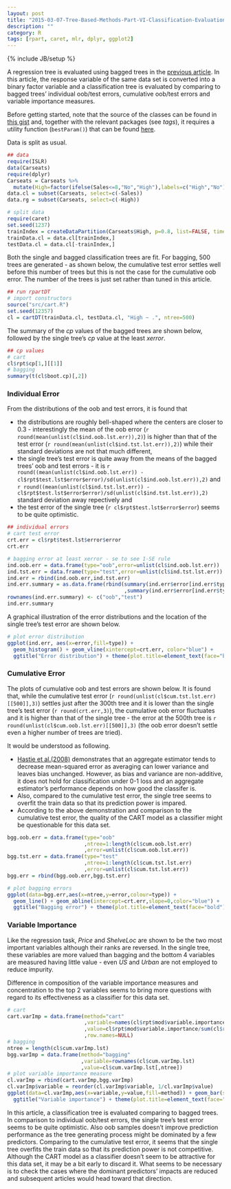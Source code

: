 ```yaml
---
layout: post
title: "2015-03-07-Tree-Based-Methods-Part-VI-Classification-Evaluation"
description: ""
category: R
tags: [rpart, caret, mlr, dplyr, ggplot2]
---
```

{% include JB/setup %}

A regression tree is evaluated using bagged trees in the [previous article](http://jaehyeon-kim.github.io/r/2015/03/05/Tree-Based-Methods-Part-V-Regression-Evaluation/). In this article, the response variable of the same data set is converted into a binary factor variable and a classification tree is evaluated by comparing to bagged trees' individual oob/test errors, cumulative oob/test errors and variable importance measures.

Before getting started, note that the source of the classes can be found in [this gist](https://gist.github.com/jaehyeon-kim/b89dcbd2fb0b84fd236e) and, together with the relevant packages (see *tags*), it requires a utility function (`bestParam()`) that can be found [here](https://gist.github.com/jaehyeon-kim/5622ae9fa982e0b46550).

Data is split as usual.

```r
## data
require(ISLR)
data(Carseats)
require(dplyr)
Carseats = Carseats %>% 
  mutate(High=factor(ifelse(Sales<=8,"No","High"),labels=c("High","No")))
data.cl = subset(Carseats, select=c(-Sales))
data.rg = subset(Carseats, select=c(-High))

# split data
require(caret)
set.seed(1237)
trainIndex = createDataPartition(Carseats$High, p=0.8, list=FALSE, times=1)
trainData.cl = data.cl[trainIndex,]
testData.cl = data.cl[-trainIndex,]
```

Both the single and bagged classification trees are fit. For bagging, 500 trees are generated - as shown below, the cumulative test error settles well before this number of trees but this is not the case for the cumulative oob error. The number of the trees is just set rather than tuned in this article.

```r
## run rpartDT
# import constructors
source("src/cart.R")
set.seed(12357)
cl = cartDT(trainData.cl, testData.cl, "High ~ .", ntree=500)
```

The summary of the *cp* values of the bagged trees are shown below, followed by the single tree's *cp* value at the least *xerror*.

```r
## cp values
# cart
cl$rpt$cp[1,][[1]]
# bagging
summary(t(cl$boot.cp)[,2])
```

### Individual Error

From the distributions of the oob and test errors, it is found that

- the distributions are roughly bell-shaped where the centers are closer to 0.3 - interestingly the mean of the oob error (`r round(mean(unlist(cl$ind.oob.lst.err)),2)`) is higher than that of the test error (`r round(mean(unlist(cl$ind.tst.lst.err)),2)`) while their standard deviations are not that much different, 
- the single tree's test error is quite away from the means of the bagged trees' oob and test errors - it is `r round((mean(unlist(cl$ind.oob.lst.err)) - cl$rpt$test.lst$error$error)/sd(unlist(cl$ind.oob.lst.err)),2)` and `r round((mean(unlist(cl$ind.tst.lst.err)) - cl$rpt$test.lst$error$error)/sd(unlist(cl$ind.tst.lst.err)),2)` standard deviation away repectively and
- the test error of the single tree (`r cl$rpt$test.lst$error$error`) seems to be quite optimistic.

```r
## individual errors
# cart test error
crt.err = cl$rpt$test.lst$error$error
crt.err

# bagging error at least xerror - se to see 1-SE rule
ind.oob.err = data.frame(type="oob",error=unlist(cl$ind.oob.lst.err))
ind.tst.err = data.frame(type="test",error=unlist(cl$ind.tst.lst.err))
ind.err = rbind(ind.oob.err,ind.tst.err)
ind.err.summary = as.data.frame(rbind(summary(ind.err$error[ind.err$type=="oob"])
                                      ,summary(ind.err$error[ind.err$type=="test"]))) 
rownames(ind.err.summary) <- c("oob","test")
ind.err.summary
```

A graphical illustration of the error distributions and the location of the single tree's test error are shown below.

```r
# plot error distribution
ggplot(ind.err, aes(x=error,fill=type)) + 
  geom_histogram() + geom_vline(xintercept=crt.err, color="blue") + 
  ggtitle("Error distribution") + theme(plot.title=element_text(face="bold"))
```

### Cumulative Error

The plots of cumulative oob and test errors are shown below. It is found that, while the cumulative test error (`r round(unlist(cl$cum.tst.lst.err)[[500]],3)`) settles just after the 300th tree and it is lower than the single tree's test error (`r round(crt.err,3)`), the cumulative oob error fluctuates and it is higher than that of the single tree - the error at the 500th tree is `r round(unlist(cl$cum.oob.lst.err)[[500]],3)` (the oob error doesn't settle even a higher number of trees are tried).

It would be understood as following.

- [Hastie et al.(2008)](http://statweb.stanford.edu/~tibs/ElemStatLearn/) demonstrates that an aggregate estimator tends to decrease mean-squared error as averaging can lower variance and leaves bias unchanged. However, as bias and variance are non-additive, it does not hold for classification under 0-1 loss and an aggregate estimator's performance depends on how good the classifer is.
- Also, compared to the cumulative test error, the single tree seems to overfit the train data so that its prediction power is impared.
- According to the above demonstration and comparison to the cumulative test error, the quality of the CART model as a classifier might be questionable for this data set.

```r
bgg.oob.err = data.frame(type="oob"
                         ,ntree=1:length(cl$cum.oob.lst.err)
                         ,error=unlist(cl$cum.oob.lst.err))
bgg.tst.err = data.frame(type="test"
                         ,ntree=1:length(cl$cum.tst.lst.err)
                         ,error=unlist(cl$cum.tst.lst.err))
bgg.err = rbind(bgg.oob.err,bgg.tst.err)

# plot bagging errors
ggplot(data=bgg.err,aes(x=ntree,y=error,colour=type)) + 
  geom_line() + geom_abline(intercept=crt.err,slope=0,color="blue") + 
  ggtitle("Bagging error") + theme(plot.title=element_text(face="bold"))
```

### Variable Importance

Like the regression task, *Price* and *ShelveLoc* are shown to be the two most important variables although their ranks are reversed. In the single tree, these variables are more valued than bagging and the bottom 4 variables are measured having little value - even *US* and *Urban* are not employed to reduce impurity.

Difference in composition of the variable importance measures and concentration to the top 2 variables seems to bring more questions with regard to its effectiveness as a classifier for this data set.

```r
# cart
cart.varImp = data.frame(method="cart"
                         ,variable=names(cl$rpt$mod$variable.importance)
                         ,value=cl$rpt$mod$variable.importance/sum(cl$rpt$mod$variable.importance)
                         ,row.names=NULL)
# bagging
ntree = length(cl$cum.varImp.lst)
bgg.varImp = data.frame(method="bagging"
                        ,variable=rownames(cl$cum.varImp.lst)
                        ,value=cl$cum.varImp.lst[,ntree])
# plot variable importance measure
cl.varImp = rbind(cart.varImp,bgg.varImp)
cl.varImp$variable = reorder(cl.varImp$variable, 1/cl.varImp$value)
ggplot(data=cl.varImp,aes(x=variable,y=value,fill=method)) + geom_bar(stat="identity") + 
  ggtitle("Variable importance") + theme(plot.title=element_text(face="bold"))
```

In this article, a classification tree is evaluated comparing to bagged trees. In comparison to individual oob/test errors, the single tree's test error seems to be quite optimistic. Also oob samples doesn't improve prediction performance as the tree generating process might be dominated by a few predictors. Comparing to the cumulative test error, it seems that the single tree overfits the train data so that its prediction power is not competitive. Although the CART model as a classifier doesn't seem to be attractive for this data set, it may be a bit early to discard it. What seems to be necessary is to check the cases where the dominant predictors' impacts are reduced and subsequent articles would head toward that direction.
